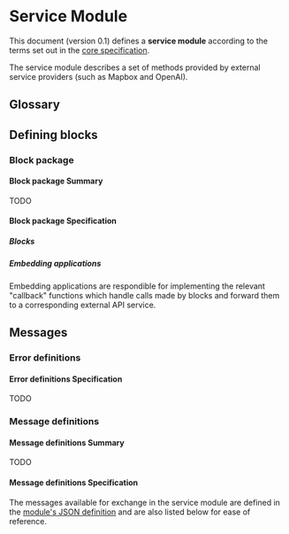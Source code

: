 # Service Module

This document (version 0.1) defines a **service module** according to the terms set out in the [core specification](https://blockprotocol.org/docs/spec/core).

The service module describes a set of methods provided by external service providers (such as Mapbox and OpenAI).

## Glossary

## Defining blocks

### Block package

#### <Hidden>Block package </Hidden>Summary

TODO

#### <Hidden>Block package </Hidden>Specification

##### Blocks

##### Embedding applications

Embedding applications are respondible for implementing the relevant "callback" functions which handle calls made by blocks and forward them to a corresponding external API service.

## Messages

### Error definitions

#### <Hidden>Error definitions </Hidden>Specification

TODO

### Message definitions

#### <Hidden>Message definitions </Hidden>Summary

TODO

#### <Hidden>Message definitions </Hidden>Specification

The messages available for exchange in the service module are defined in the [module's JSON definition](https://github.com/blockprotocol/blockprotocol/blob/main/libs/%40blockprotocol/service/src/service-module.json#L5) and are also
listed below for ease of reference.

<ServiceModuleMessageList />
